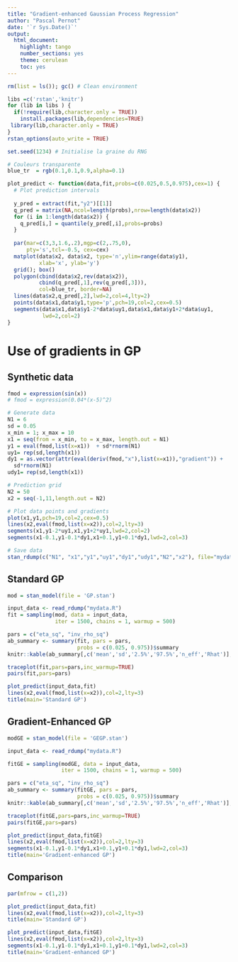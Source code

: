 ```yaml
--- 
title: "Gradient-enhanced Gaussian Process Regression"
author: "Pascal Pernot"
date: '`r Sys.Date()`'
output:
  html_document:
    highlight: tango
    number_sections: yes
    theme: cerulean
    toc: yes
---
```


```r
rm(list = ls()); gc() # Clean environment

libs =c('rstan','knitr')
for (lib in libs ) {
  if(!require(lib,character.only = TRUE))
    install.packages(lib,dependencies=TRUE)
 library(lib,character.only = TRUE)
}
rstan_options(auto_write = TRUE)

set.seed(1234) # Initialise la graine du RNG

# Couleurs transparente
blue_tr  = rgb(0.1,0.1,0.9,alpha=0.1) 

plot_predict <- function(data,fit,probs=c(0.025,0.5,0.975),cex=1) {
  # Plot prediction intervals 
  
  y_pred = extract(fit,"y2")[[1]]
  q_pred = matrix(NA,ncol=length(probs),nrow=length(data$x2))
  for (i in 1:length(data$x2)) {
    q_pred[i,] = quantile(y_pred[,i],probs=probs)
  }
  
  par(mar=c(3,3,1.6,.2),mgp=c(2,.75,0), 
      pty='s',tcl=-0.5, cex=cex)
  matplot(data$x2, data$x2, type='n',ylim=range(data$y1), 
          xlab='x', ylab='y')
  grid(); box()
  polygon(cbind(data$x2,rev(data$x2)),
          cbind(q_pred[,1],rev(q_pred[,3])),
          col=blue_tr, border=NA)
  lines(data$x2,q_pred[,2],lwd=2,col=4,lty=2)
  points(data$x1,data$y1,type='p',pch=19,col=2,cex=0.5)
  segments(data$x1,data$y1-2*data$uy1,data$x1,data$y1+2*data$uy1,
           lwd=2,col=2)
}
```

# Use of gradients in GP

## Synthetic data

```r

fmod = expression(sin(x))
# fmod = expression(0.04*(x-5)^2)

# Generate data
N1 = 6
sd = 0.05
x_min = 1; x_max = 10
x1 = seq(from = x_min, to = x_max, length.out = N1)
y1 = eval(fmod,list(x=x1))  + sd*rnorm(N1)
uy1= rep(sd,length(x1))
dy1 = as.vector(attr(eval(deriv(fmod,"x"),list(x=x1)),"gradient")) +
  sd*rnorm(N1)
udy1= rep(sd,length(x1))

# Prediction grid
N2 = 50
x2 = seq(-1,11,length.out = N2)

# Plot data points and gradients
plot(x1,y1,pch=19,col=2,cex=0.5)
lines(x2,eval(fmod,list(x=x2)),col=2,lty=3)
segments(x1,y1-2*uy1,x1,y1+2*uy1,lwd=2,col=2)
segments(x1-0.1,y1-0.1*dy1,x1+0.1,y1+0.1*dy1,lwd=2,col=3)

# Save data
stan_rdump(c("N1", "x1","y1","uy1","dy1","udy1","N2","x2"), file="mydata.R")

```

## Standard GP

```r
mod = stan_model(file = 'GP.stan')

input_data <- read_rdump("mydata.R")
fit = sampling(mod, data = input_data,
               iter = 1500, chains = 1, warmup = 500)

pars = c("eta_sq", "inv_rho_sq")
ab_summary <- summary(fit, pars = pars, 
                      probs = c(0.025, 0.975))$summary
knitr::kable(ab_summary[,c('mean','sd','2.5%','97.5%','n_eff','Rhat')],digits=3)

traceplot(fit,pars=pars,inc_warmup=TRUE)
pairs(fit,pars=pars)

plot_predict(input_data,fit)
lines(x2,eval(fmod,list(x=x2)),col=2,lty=3)
title(main='Standard GP')
```


## Gradient-Enhanced GP

```r
modGE = stan_model(file = 'GEGP.stan')

input_data <- read_rdump("mydata.R")

fitGE = sampling(modGE, data = input_data,
                 iter = 1500, chains = 1, warmup = 500)

pars = c("eta_sq", "inv_rho_sq")
ab_summary <- summary(fitGE, pars = pars, 
                      probs = c(0.025, 0.975))$summary
knitr::kable(ab_summary[,c('mean','sd','2.5%','97.5%','n_eff','Rhat')],digits=3)

traceplot(fitGE,pars=pars,inc_warmup=TRUE)
pairs(fitGE,pars=pars)

plot_predict(input_data,fitGE) 
lines(x2,eval(fmod,list(x=x2)),col=2,lty=3)
segments(x1-0.1,y1-0.1*dy1,x1+0.1,y1+0.1*dy1,lwd=2,col=3)
title(main='Gradient-enhanced GP')
```


## Comparison

```r
par(mfrow = c(1,2))

plot_predict(input_data,fit)
lines(x2,eval(fmod,list(x=x2)),col=2,lty=3)
title(main='Standard GP')

plot_predict(input_data,fitGE) 
lines(x2,eval(fmod,list(x=x2)),col=2,lty=3)
segments(x1-0.1,y1-0.1*dy1,x1+0.1,y1+0.1*dy1,lwd=2,col=3)
title(main='Gradient-enhanced GP')

```
